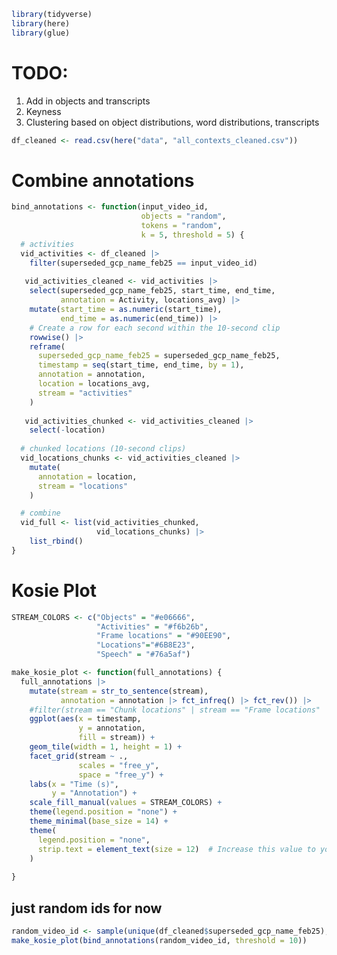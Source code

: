 ```r
library(tidyverse)
library(here)
library(glue)
```

# TODO:
1. Add in objects and transcripts
2. Keyness
3. Clustering based on object distributions, word distributions, transcripts

```r
df_cleaned <- read.csv(here("data", "all_contexts_cleaned.csv"))
```

# Combine annotations
```r
bind_annotations <- function(input_video_id,
                             objects = "random",
                             tokens = "random",
                             k = 5, threshold = 5) {
  # activities
  vid_activities <- df_cleaned |>
    filter(superseded_gcp_name_feb25 == input_video_id)
  
   vid_activities_cleaned <- vid_activities |>
    select(superseded_gcp_name_feb25, start_time, end_time, 
           annotation = Activity, locations_avg) |>
    mutate(start_time = as.numeric(start_time),
           end_time = as.numeric(end_time)) |>
    # Create a row for each second within the 10-second clip
    rowwise() |>
    reframe(
      superseded_gcp_name_feb25 = superseded_gcp_name_feb25,
      timestamp = seq(start_time, end_time, by = 1),
      annotation = annotation,
      location = locations_avg,
      stream = "activities"
    )
   
   vid_activities_chunked <- vid_activities_cleaned |>
    select(-location)
  
  # chunked locations (10-second clips)
  vid_locations_chunks <- vid_activities_cleaned |>
    mutate(
      annotation = location,
      stream = "locations"
    )

  # combine
  vid_full <- list(vid_activities_chunked,
                   vid_locations_chunks) |> 
    list_rbind()
}
```


# Kosie Plot
```r
STREAM_COLORS <- c("Objects" = "#e06666",
                   "Activities" = "#f6b26b",
                   "Frame locations" = "#90EE90",
                   "Locations"="#6B8E23",
                   "Speech" = "#76a5af")

make_kosie_plot <- function(full_annotations) {
  full_annotations |> 
    mutate(stream = str_to_sentence(stream),
           annotation = annotation |> fct_infreq() |> fct_rev()) |> 
    #filter(stream == "Chunk locations" | stream == "Frame locations" | stream == "Activities") |>
    ggplot(aes(x = timestamp,
               y = annotation,
               fill = stream)) +
    geom_tile(width = 1, height = 1) +
    facet_grid(stream ~ .,
               scales = "free_y",
               space = "free_y") +
    labs(x = "Time (s)",
         y = "Annotation") +
    scale_fill_manual(values = STREAM_COLORS) +
    theme(legend.position = "none") +
    theme_minimal(base_size = 14) +
    theme(
      legend.position = "none",
      strip.text = element_text(size = 12)  # Increase this value to your preference
    )
    
}
```

## just random ids for now
```r
random_video_id <- sample(unique(df_cleaned$superseded_gcp_name_feb25), 1)
make_kosie_plot(bind_annotations(random_video_id, threshold = 10))
```